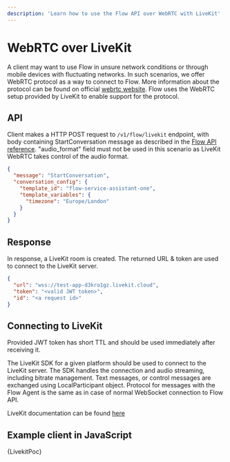 ```yaml
---
description: 'Learn how to use the Flow API over WebRTC with LiveKit'
---
```



# WebRTC over LiveKit

A client may want to use Flow in unsure network conditions or through mobile devices with fluctuating networks. In such scenarios, we offer WebRTC protocol as a way to connect to Flow. More information about the protocol can be found on official [webrtc website](https://webrtc.org/).
Flow uses the WebRTC setup provided by LiveKit to enable support for the protocol.

## API

Client makes a HTTP POST request to `/v1/flow/livekit` endpoint, with body containing StartConversation message as described in the [Flow API reference](/api-ref/flow-voice-ai-websocket#startconversation). "audio_format" field must not be used in this scenario as LiveKit WebRTC takes control of the audio format.

```json
{
  "message": "StartConversation",
  "conversation_config": {
    "template_id": "flow-service-assistant-one",
    "template_variables": {
      "timezone": "Europe/London"
    }
  }
}
```

## Response

In response, a LiveKit room is created. The returned URL & token are used to connect to the LiveKit server.

```json
{
  "url": "wss://test-app-d3kro1gz.livekit.cloud",
  "token": "<valid JWT token>",
  "id": "<a request id>"
}
```

## Connecting to LiveKit

Provided JWT token has short TTL and should be used immediately after receiving it.

The LiveKit SDK for a given platform should be used to connect to the LiveKit server. The SDK handles the connection and audio streaming, including bitrate management.
Text messages, or control messages are exchanged using LocalParticipant object.
Protocol for messages with the Flow Agent is the same as in case of normal WebSocket connection to Flow API.

LiveKit documentation can be found [here](https://docs.livekit.io/home/client/connect/)

## Example client in JavaScript

<CodeBlock language="html" title="index.html" showLineNumbers>
  {LivekitPoc}
</CodeBlock>
